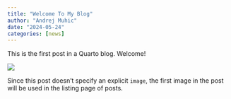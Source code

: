 ```yaml
---
title: "Welcome To My Blog"
author: "Andrej Muhic"
date: "2024-05-24"
categories: [news]
---
```


This is the first post in a Quarto blog. Welcome!

![](thumbnail.jpg)

Since this post doesn't specify an explicit `image`, the first image in the post will be used in the listing page of posts.
